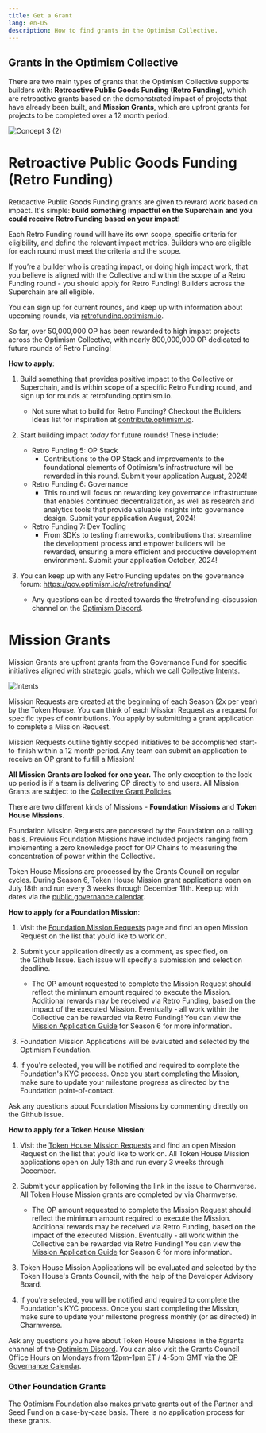 ```yaml
---
title: Get a Grant
lang: en-US
description: How to find grants in the Optimism Collective.
---
```


## Grants in the Optimism Collective

There are two main types of grants that the Optimism Collective supports builders with: **Retroactive Public Goods Funding (Retro Funding)**, which are retroactive grants based on the demonstrated impact of projects that have already been built, and **Mission Grants**, which are upfront grants for projects to be completed over a 12 month period.

![Concept 3 (2)](https://hackmd.io/_uploads/r1m38cs40.png)

# Retroactive Public Goods Funding (Retro Funding)

Retroactive Public Goods Funding grants are given to reward work based on impact. It's simple: **build something impactful on the Superchain and you could receive Retro Funding based on your impact!**

Each Retro Funding round will have its own scope, specific criteria for eligibility, and define the relevant impact metrics. Builders who are eligible for each round must meet the criteria and the scope. 

If you’re a builder who is creating impact, or doing high impact work, that you believe is aligned with the Collective and within the scope of a Retro Funding round - you should apply for Retro Funding! Builders across the Superchain are all eligible.

You can sign up for current rounds, and keep up with information about upcoming rounds, via [retrofunding.optimism.io](https://retrofunding.optimism.io/). 

So far, over 50,000,000 OP has been rewarded to high impact projects across the Optimism Collective, with nearly 800,000,000 OP dedicated to future rounds of Retro Funding!

**How to apply**:

1. Build something that provides positive impact to the Collective or Superchain, and is within scope of a specific Retro Funding round, and sign up for rounds at retrofunding.optimism.io. 
    - Not sure what to build for Retro Funding? Checkout the Builders Ideas list for inspiration at [contribute.optimism.io](https://contribute.optimism.io/).

3. Start building impact *today* for future rounds! These include:
    -  Retro Funding 5: OP Stack
        -  Contributions to the OP Stack and improvements to the foundational elements of Optimism's infrastructure will be rewarded in this round. Submit your application August, 2024!
    -  Retro Funding 6: Governance
        -  This round will focus on rewarding key governance infrastructure that enables continued decentralization, as well as research and analytics tools that provide valuable insights into governance design. Submit your application August, 2024!
    -  Retro Funding 7: Dev Tooling
        -  From SDKs to testing frameworks, contributions that streamline the development process and empower builders will be rewarded, ensuring a more efficient and productive development environment. Submit your application October, 2024!
4. You can keep up with any Retro Funding updates on the governance forum: https://gov.optimism.io/c/retrofunding/ 
    - Any questions can be directed towards the #retrofunding-discussion channel on the [Optimism Discord](https://discord.gg/optimism). 

# Mission Grants

Mission Grants are upfront grants from the Governance Fund for specific initiatives aligned with strategic goals, which we call [Collective Intents](https://gov.optimism.io/t/season-6-intents-ratification/8104). 

![Intents](https://hackmd.io/_uploads/SyC3PaEV0.png)

Mission Requests are created at the beginning of each Season (2x per year) by the Token House. You can think of each Mission Request as a request for specific types of contributions. You apply by submitting a grant application to complete a Mission Request. 

Mission Requests outline tightly scoped initiatives to be accomplished start-to-finish within a 12 month period. Any team can submit an application to receive an OP grant to fulfill a Mission!

 **All Mission Grants are locked for one year.** The only exception to the lock up period is if a team is delivering OP directly to end users. All Mission Grants are subject to the [Collective Grant Policies](https://gov.optimism.io/t/collective-grant-policies/5833). 

There are two different kinds of Missions - **Foundation Missions** and **Token House Missions**. 

Foundation Mission Requests are processed by the Foundation on a rolling basis. Previous Foundation Missions have included projects ranging from implementing a zero knowledge proof for OP Chains to measuring the concentration of power within the Collective.  

Token House Missions are processed by the Grants Council on regular cycles. During Season 6, Token House Mission grant applications open on July 18th and run every 3 weeks through December 11th. Keep up with dates via the [public governance calendar](https://calendar.google.com/calendar/u/0/r?cid=Y19mbm10Z3VoNm5vbzZxZ2JuaTJncGVyaWQ0a0Bncm91cC5jYWxlbmRhci5nb29nbGUuY29t).

**How to apply for a Foundation Mission**:

1. Visit the [Foundation Mission Requests](https://github.com/orgs/ethereum-optimism/projects/31/views/1) page and find an open Mission Request on the list that you’d like to work on.

2. Submit your application directly as a comment, as specified, on the Github Issue. Each issue will specify a submission and selection deadline. 
    - The OP amount requested to complete the Mission Request should reflect the minimum amount required to execute the Mission. Additional rewards may be received via Retro Funding, based on the impact of the executed Mission. Eventually - all work within the Collective can be rewarded via Retro Funding! You can view the [Mission Application Guide](https://gov.optimism.io/t/season-6-mission-application-guide/8114) for Season 6 for more information.
3. Foundation Mission Applications will be evaluated and selected by the Optimism Foundation.
4. If you're selected, you will be notified and required to complete the Foundation's KYC process. Once you start completing the Mission, make sure to update your milestone progress as directed by the Foundation point-of-contact. 

Ask any questions about Foundation Missions by commenting directly on the Github issue.


**How to apply for a Token House Mission**:
1. Visit the [Token House Mission Requests](https://github.com/ethereum-optimism/ecosystem-contributions/issues?page=1&q=is%3Aissue+is%3Aopen+label%3A%22Delegate+Mission+Request%22) and find an open Mission Request on the list that you’d like to work on. All Token House Mission applications open on July 18th and run every 3 weeks through December.

3. Submit your application by following the link in the issue to Charmverse. All Token House Mission grants are completed by via Charmverse. 
   -  The OP amount requested to complete the Mission Request should reflect the minimum amount required to execute the Mission. Additional rewards may be received via Retro Funding, based on the impact of the executed Mission. Eventually - all work within the Collective can be rewarded via Retro Funding! You can view the [Mission Application Guide](https://gov.optimism.io/t/season-6-mission-application-guide/8114) for Season 6 for more information.
4. Token House Mission Applications will be evaluated and selected by the Token House's Grants Council, with the help of the Developer Advisory Board. 
5. If you're selected, you will be notified and required to complete the Foundation's KYC process. Once you start completing the Mission, make sure to update your milestone progress monthly (or as directed) in Charmverse.

Ask any questions you have about Token House Missions in the #grants channel of the [Optimism Discord](https://discord-gateway.optimism.io/). You can also visit the Grants Council Office Hours on Mondays from 12pm-1pm ET / 4-5pm GMT via the [OP Governance Calendar](https://calendar.google.com/calendar/u/0/r?cid=Y19mbm10Z3VoNm5vbzZxZ2JuaTJncGVyaWQ0a0Bncm91cC5jYWxlbmRhci5nb29nbGUuY29t). 

### Other Foundation Grants

The Optimism Foundation also makes private grants out of the Partner and Seed Fund on a case-by-case basis. There is no application process for these grants. 
